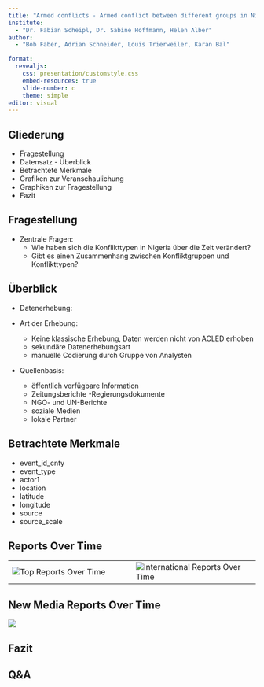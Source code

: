 ```yaml
---
title: "Armed conflicts - Armed conflict between different groups in Nigeria over time"
institute: 
  - "Dr. Fabian Scheipl, Dr. Sabine Hoffmann, Helen Alber"
author: 
  - "Bob Faber, Adrian Schneider, Louis Trierweiler, Karan Bal"

format:
  revealjs:
    css: presentation/customstyle.css
    embed-resources: true
    slide-number: c
    theme: simple
editor: visual
---
```


## Gliederung

-   Fragestellung
-   Datensatz - Überblick
-   Betrachtete Merkmale
-   Grafiken zur Veranschaulichung
-   Graphiken zur Fragestellung
-   Fazit

## Fragestellung

-   Zentrale Fragen:
    -   Wie haben sich die Konflikttypen in Nigeria über die Zeit verändert?
    -   Gibt es einen Zusammenhang zwischen Konfliktgruppen und Konflikttypen?

## Überblick

-   Datenerhebung: 

-   Art der Erhebung:
    -   Keine klassische Erhebung, Daten werden nicht von ACLED erhoben
    -   sekundäre Datenerhebungsart
    -   manuelle Codierung durch Gruppe von Analysten
-   Quellenbasis:
    -   öffentlich verfügbare Information
    -   Zeitungsberichte -Regierungsdokumente
    -   NGO- und UN-Berichte
    -   soziale Medien
    -   lokale Partner

## Betrachtete Merkmale

-   event_id_cnty
-   event_type
-   actor1
-   location
-   latitude
-   longitude
-   source
-   source_scale

## Reports Over Time

::: {.wide-table .left-aligned-table}
|  |  |
|------------------------------------|------------------------------------|
| ![Top Reports Over Time](presentation/Reports_TopReports.png) | ![International Reports Over Time](presentation/Reports_InternationalReports.png) |
:::

## New Media Reports Over Time

![](presentation/Reports_NewMediaReports.png)


## Fazit

## Q&A
